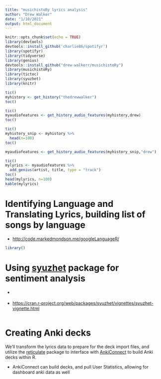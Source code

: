 ```yaml
---
title: "musichistoRy lyrics analysis"
author: "Drew Walker"
date: "1/10/2021"
output: html_document
---
```


```r
knitr::opts_chunk$set(echo = TRUE)
library(devtools)
devtools::install_github('charlie86/spotifyr')
library(spotifyr)
library(tidyverse)
library(genius)
devtools::install_github("drew-walkerr/musichistoRy")
library(musichistoRy)
library(tictoc)
library(syuzhet)
library(knitr)
```

```r
tic()
myhistory <- get_history("thedrewwalker")
toc() 
```

```r
tic()
myaudiofeatures <- get_history_audio_features(myhistory,drew)
toc()

```

```r



tic()
myhistory_snip <- myhistory %>% 
  head(n=100) 
toc()

myaudiofeatures <- get_history_audio_features(myhistory_snip,"drew")

tic()
mylyrics <- myaudiofeatures %>% 
  add_genius(artist, title, type = "track")
toc()
head(mylyrics, n=100)
kable(mylyrics)
```

# Identifying Language and Translating Lyrics, building list of songs by language

-   <http://code.markedmondson.me/googleLanguageR/>

```r
library()

```

# Using [syuzhet](https://cran.r-project.org/web/packages/syuzhet/vignettes/syuzhet-vignette.html) package for sentiment analysis

-   <div>

    </div>

-   <https://cran.r-project.org/web/packages/syuzhet/vignettes/syuzhet-vignette.html>

```r


```

# Creating Anki decks 

We'll transform the lyrics data to prepare for the deck import files, and utilize the [reticulate](https://rstudio.github.io/reticulate/index.html) package to interface with [AnkiConnect](https://github.com/FooSoft/anki-connect) to build Anki decks within R.

-   AnkiConnect can build decks, and pull User Statistics, allowing for dashboard anki data as well

```r


```
